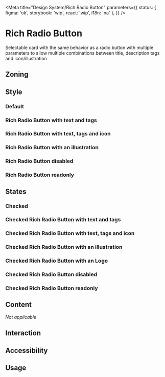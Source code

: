 
<Meta
	title="Design System/Rich Radio Button"
	parameters={{
		status: { figma: 'ok', storybook: 'wip', react: 'wip', i18n: 'na' },
	}}
/>

# Rich Radio Button

Selectable card with the same behavior as a radio button with multiple parameters to allow multiple combinations between title, description tags and icon/illustration

## Zoning

## Style

### Default

<Canvas>
	<Story story={Stories.DefaultStory} />
</Canvas>

### Rich Radio Button with text and tags

<Canvas>
	<Story story={Stories.RichRadioButtonWithTags} />
</Canvas>

### Rich Radio Button with text, tags and icon

<Canvas>
	<Story story={Stories.RichRadioButtonWithTagsAndIcon} />
</Canvas>

### Rich Radio Button with an illustration

<Canvas>
	<Story story={Stories.RichRadioButtonWithTagsAndIllustration} />
</Canvas>

### Rich Radio Button disabled

<Canvas>
	<Story story={Stories.RichRadioButtonDisabled} />
</Canvas>

### Rich Radio Button readonly

<Canvas>
	<Story story={Stories.RichRadioButtonReadOnly} />
</Canvas>

## States

### Checked

<Canvas>
	<Story story={Stories.CheckedRichRadioButton} />
</Canvas>

### Checked Rich Radio Button with text and tags

<Canvas>
	<Story story={Stories.CheckedRichRadioButtonWithTags} />
</Canvas>

### Checked Rich Radio Button with text, tags and icon

<Canvas>
	<Story story={Stories.CheckedRichRadioButtonWithTagsAndIcon} />
</Canvas>

### Checked Rich Radio Button with an illustration

<Canvas>
	<Story story={Stories.CheckedRichRadioButtonWithTagsAndIllustration} />
</Canvas>

### Checked Rich Radio Button with an Logo

<Canvas>
	<Story story={Stories.CheckedRichRadioButtonWithTagsAndLogo} />
</Canvas>

### Checked Rich Radio Button disabled

<Canvas>
	<Story story={Stories.CheckedRichRadioButtonDisabled} />
</Canvas>

### Checked Rich Radio Button readonly

<Canvas>
	<Story story={Stories.CheckedRichRadioButtonReadOnly} />
</Canvas>

## Content

_Not applicable_

## Interaction

## Accessibility

## Usage
